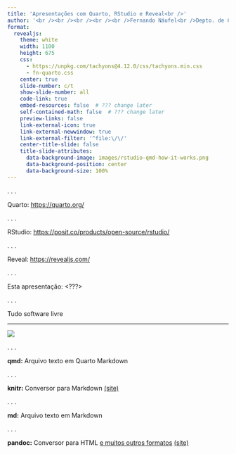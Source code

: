 ```yaml
---
title: 'Apresentações com Quarto, RStudio e Reveal<br />'
author: '<br /><br /><br /><br /><br />Fernando Náufel<br />Depto. de Ciências da Natureza<br />Universidade Federal Fluminense'
format: 
  revealjs:
    theme: white
    width: 1100
    height: 675
    css: 
      - https://unpkg.com/tachyons@4.12.0/css/tachyons.min.css
      - fn-quarto.css
    center: true
    slide-number: c/t
    show-slide-number: all
    code-link: true
    embed-resources: false  # ??? change later
    self-contained-math: false  # ??? change later
    preview-links: false
    link-external-icon: true
    link-external-newwindow: true
    link-external-filter: '^file:\/\/'
    center-title-slide: false
    title-slide-attributes: 
      data-background-image: images/rstudio-qmd-how-it-works.png
      data-background-position: center
      data-background-size: 100%
---
```


. . .

Quarto: <https://quarto.org/>

. . .

RStudio: <https://posit.co/products/open-source/rstudio/>

. . .

Reveal: <https://revealjs.com/>

. . .

Esta apresentação: <???>

. . .

:::{.text-center .rotate-left .w-50 .fr}

[Tudo software livre]{.hl .Large .purple .shadow-3 .pa3}

:::


---

![](images/rstudio-qmd-how-it-works.png){.shadow-3 .w-90 .center}

. . .

[**qmd:**]{.blue} Arquivo texto em Quarto Markdown

. . .

[**knitr:**]{.dark-pink} Conversor para Markdown [(site)](https://yihui.org/knitr/)

. . .

[**md:**]{.dark-red} Arquivo texto em Markdown

. . .

[**pandoc:**]{.blue} Conversor para HTML [e muitos outros formatos](https://pandoc.org/diagram.svgz) [(site)](https://pandoc.org/)


